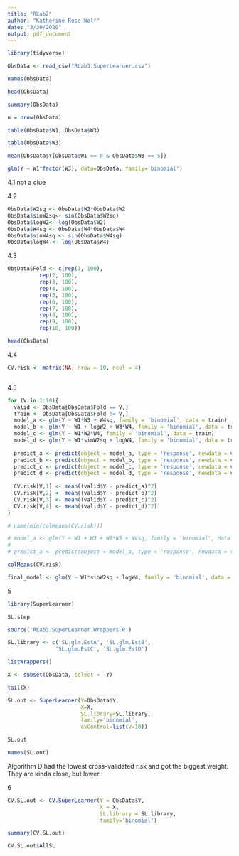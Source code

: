 ```yaml
---
title: "RLab2"
author: "Katherine Rose Wolf"
date: "3/30/2020"
output: pdf_document
---
```



```r

library(tidyverse)

```


```r

ObsData <- read_csv("RLab3.SuperLearner.csv")

```


```r

names(ObsData)

head(ObsData)

summary(ObsData)

n = nrow(ObsData)

```


```r

table(ObsData$W1, ObsData$W3)

table(ObsData$W3)

```


```r

mean(ObsData$Y[ObsData$W1 == 0 & ObsData$W3 == 5])

glm(Y ~ W1*factor(W3), data=ObsData, family='binomial')

```

4.1 not a clue

4.2

```r

ObsData$W2sq <- ObsData$W2*ObsData$W2
ObsData$sinW2sq<- sin(ObsData$W2sq)
ObsData$logW2<- log(ObsData$W2)
ObsData$W4sq <- ObsData$W4*ObsData$W4
ObsData$sinW4sq <- sin(ObsData$W4sq)
ObsData$logW4 <- log(ObsData$W4)

```

4.3

```r

ObsData$Fold <- c(rep(1, 100), 
          rep(2, 100), 
          rep(3, 100),
          rep(4, 100),
          rep(5, 100), 
          rep(6, 100),
          rep(7, 100), 
          rep(8, 100), 
          rep(9, 100), 
          rep(10, 100))

head(ObsData)

```

4.4

```r

CV.risk <- matrix(NA, nrow = 10, ncol = 4)



```

4.5

```r

for (V in 1:10){
  valid <- ObsData[ObsData$Fold == V,]
  train <- ObsData[ObsData$Fold != V,]
  model_a <- glm(Y ~ W1*W3 + W4sq, family = 'binomial', data = train)
  model_b <- glm(Y ~ W1 + logW2 + W3*W4, family = 'binomial', data = train)
  model_c <- glm(Y ~ W1*W2*W4, family = 'binomial', data = train)
  model_d <- glm(Y ~ W1*sinW2sq + logW4, family = 'binomial', data = train)
  
  predict_a <- predict(object = model_a, type = 'response', newdata = valid)
  predict_b <- predict(object = model_b, type = 'response', newdata = valid)
  predict_c <- predict(object = model_c, type = 'response', newdata = valid)
  predict_d <- predict(object = model_d, type = 'response', newdata = valid)
  
  CV.risk[V,1] <- mean((valid$Y - predict_a)^2)
  CV.risk[V,2] <- mean((valid$Y - predict_b)^2)
  CV.risk[V,3] <- mean((valid$Y - predict_c)^2)
  CV.risk[V,4] <- mean((valid$Y - predict_d)^2)
}

# name(min(colMeans(CV.risk)))

# model_a <- glm(Y ~ W1 + W3 + W1*W3 + W4sq, family = 'binomial', data = train)
# 
# predict_a <- predict(object = model_a, type = 'response', newdata = valid)

colMeans(CV.risk)

final_model <- glm(Y ~ W1*sinW2sq + logW4, family = 'binomial', data = ObsData)


```

5

```r

library(SuperLearner)

SL.step

source('RLab3.SuperLearner.Wrappers.R')

SL.library <- c('SL.glm.EstA', 'SL.glm.EstB', 
               'SL.glm.EstC', 'SL.glm.EstD')

listWrappers()

X <- subset(ObsData, select = -Y)

tail(X)

SL.out <- SuperLearner(Y=ObsData$Y, 
                       X=X, 
                       SL.library=SL.library, 
                       family='binomial', 
                       cvControl=list(V=10))

SL.out

names(SL.out)

```

Algorithm D had the lowest cross-validated risk and got the biggest weight. They are kinda close, but lower.

6

```r

CV.SL.out <- CV.SuperLearner(Y = ObsData$Y, 
                             X = X, 
                             SL.library = SL.library, 
                             family='binomial')

summary(CV.SL.out)

CV.SL.out$AllSL

```

